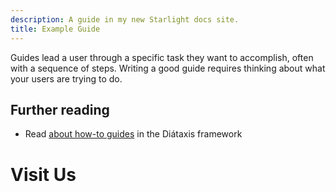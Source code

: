 ```yaml
---
description: A guide in my new Starlight docs site.
title: Example Guide
---
```


Guides lead a user through a specific task they want to accomplish, often with a sequence of steps.
Writing a good guide requires thinking about what your users are trying to do.

## Further reading

* Read [about how-to guides](https://diataxis.fr/how-to-guides/) in the Diátaxis framework

# Visit Us

<GoogleMapsIsland client_load={true} height="22" zoom={22} longitude={22} latitude={22} />

